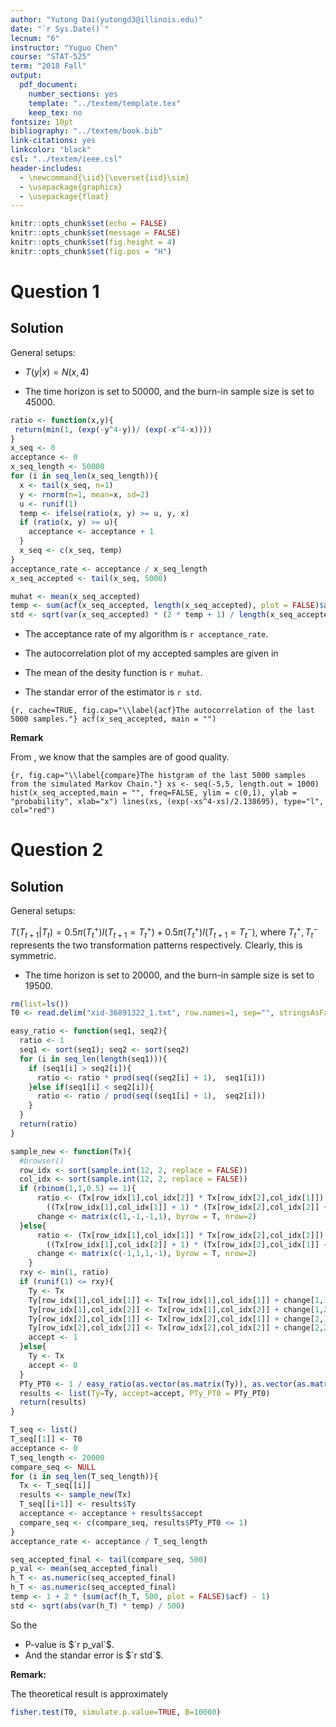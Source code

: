 ```yaml
---
author: "Yutong Dai(yutongd3@illinois.edu)"
date: "`r Sys.Date()`"
lecnum: "6"
instructor: "Yuguo Chen"
course: "STAT-525"
term: "2018 Fall"
output: 
  pdf_document:
    number_sections: yes
    template: "../textem/template.tex"
    keep_tex: no
fontsize: 10pt
bibliography: "../textem/book.bib"
link-citations: yes
linkcolor: "black"
csl: "../textem/ieee.csl"
header-includes:
  - \newcommand{\iid}{\overset{iid}\sim}
  - \usepackage{graphicx}
  - \usepackage{float}
---
```

```r
knitr::opts_chunk$set(echo = FALSE)
knitr::opts_chunk$set(message = FALSE)
knitr::opts_chunk$set(fig.height = 4)
knitr::opts_chunk$set(fig.pos = "H")
```

# Question 1

## Solution {-}

General setups:

* $T(y|x) = N(x, 4)$

* The time horizon is set to 50000, and  the burn-in sample size is set to 45000.

```r
ratio <- function(x,y){
 return(min(1, (exp(-y^4-y))/ (exp(-x^4-x)))) 
}
x_seq <- 0
acceptance <- 0
x_seq_length <- 50000
for (i in seq_len(x_seq_length)){
  x <- tail(x_seq, n=1)
  y <- rnorm(n=1, mean=x, sd=2)
  u <- runif(1)
  temp <- ifelse(ratio(x, y) >= u, y, x)
  if (ratio(x, y) >= u){
    acceptance <- acceptance + 1
  }
  x_seq <- c(x_seq, temp)
}
acceptance_rate <- acceptance / x_seq_length
x_seq_accepted <- tail(x_seq, 5000)
```

```r
muhat <- mean(x_seq_accepted)
temp <- sum(acf(x_seq_accepted, length(x_seq_accepted), plot = FALSE)$acf)
std <- sqrt(var(x_seq_accepted) * (2 * temp + 1) / length(x_seq_accepted))
```

* The acceptance rate of my algorithm is `r acceptance_rate`.

* The autocorrelation plot of my accepted samples are given in \autoref{acf}

* The mean of the desity function is `r muhat`.

* The standar error of the estimator is `r std`.

```{r, cache=TRUE, fig.cap="\\label{acf}The autocorrelation of the last 5000 samples."}
acf(x_seq_accepted, main = "")
```



**Remark**

From \autoref{compare}, we know that the samples are of good quality.

```{r, fig.cap="\\label{compare}The histgram of the last 5000 samples from the simulated Markov Chain."}
xs <- seq(-5,5, length.out = 1000)
hist(x_seq_accepted,main = "", freq=FALSE, ylim = c(0,1), ylab = "probability", xlab="x")
lines(xs, (exp(-xs^4-xs)/2.138695), type="l", col="red")
```


<!-- Sample by the rejection method -->
<!-- ```{r} -->
<!-- l <- function(x){ -->
<!--   return(exp(-x^4-x)) -->
<!-- } -->
<!-- x_rejection_seq <- NULL -->

<!-- for (i in seq_len(10000)){ -->
<!--   x <- rexp(1, rate=1) -->
<!--   if (runif(1) <= (l(x) / dexp(x))){ -->
<!--     x_rejection_seq <- c(x_rejection_seq, x) -->
<!--   } -->
<!-- } -->
<!-- hist(x_rejection_seq) -->
<!-- ``` -->

# Question 2

## Solution {-}


General setups:

$T(T_{t+1}|T_{t}) = 0.5\pi(T_{t}^+)I(T_{t+1}=T_{t}^+) + 0.5\pi(T_{t}^+)I(T_{t+1}=T_{t}^-)$, where $T_{t}^+, T_{t}^-$ represents the two transformation patterns respectively. Clearly, this is symmetric.

* The time horizon is set to 20000, and  the burn-in sample size is set to 19500.

```r
rm(list=ls())
T0 <- read.delim("xid-36891322_1.txt", row.names=1, sep="", stringsAsFactors=FALSE)[1:12, 1:12]

easy_ratio <- function(seq1, seq2){
  ratio <- 1
  seq1 <- sort(seq1); seq2 <- sort(seq2)
  for (i in seq_len(length(seq1))){
    if (seq1[i] > seq2[i]){
      ratio <- ratio * prod(seq((seq2[i] + 1),  seq1[i]))
    }else if(seq1[i] < seq2[i]){
      ratio <- ratio / prod(seq((seq1[i] + 1),  seq2[i]))
    }
  }
  return(ratio)
}

sample_new <- function(Tx){
  #browser()
  row_idx <- sort(sample.int(12, 2, replace = FALSE))
  col_idx <- sort(sample.int(12, 2, replace = FALSE))
  if (rbinom(1,1,0.5) == 1){
      ratio <- (Tx[row_idx[1],col_idx[2]] * Tx[row_idx[2],col_idx[1]]) / 
        ((Tx[row_idx[1],col_idx[1]] + 1) * (Tx[row_idx[2],col_idx[2]] + 1))
      change <- matrix(c(1,-1,-1,1), byrow = T, nrow=2)
  }else{
      ratio <- (Tx[row_idx[1],col_idx[1]] * Tx[row_idx[2],col_idx[2]]) /
        ((Tx[row_idx[1],col_idx[2]] + 1) * (Tx[row_idx[2],col_idx[1]] + 1))
      change <- matrix(c(-1,1,1,-1), byrow = T, nrow=2)
    }
  rxy <- min(1, ratio)
  if (runif(1) <= rxy){
    Ty <- Tx
    Ty[row_idx[1],col_idx[1]] <- Tx[row_idx[1],col_idx[1]] + change[1,1]
    Ty[row_idx[1],col_idx[2]] <- Tx[row_idx[1],col_idx[2]] + change[1,2]
    Ty[row_idx[2],col_idx[1]] <- Tx[row_idx[2],col_idx[1]] + change[2,1]
    Ty[row_idx[2],col_idx[2]] <- Tx[row_idx[2],col_idx[2]] + change[2,2]
    accept <- 1
  }else{
    Ty <- Tx
    accept <- 0
  }
  PTy_PT0 <- 1 / easy_ratio(as.vector(as.matrix(Ty)), as.vector(as.matrix(T0)))
  results <- list(Ty=Ty, accept=accept, PTy_PT0 = PTy_PT0)
  return(results)
}

T_seq <- list()
T_seq[[1]] <- T0
acceptance <- 0
T_seq_length <- 20000
compare_seq <- NULL
for (i in seq_len(T_seq_length)){
  Tx <- T_seq[[i]]
  results <- sample_new(Tx)
  T_seq[[i+1]] <- results$Ty
  acceptance <- acceptance + results$accept
  compare_seq <- c(compare_seq, results$PTy_PT0 <= 1)
}
acceptance_rate <- acceptance / T_seq_length
```

```r
seq_accepted_final <- tail(compare_seq, 500)
p_val <- mean(seq_accepted_final)
h_T <- as.numeric(seq_accepted_final)
h_T <- as.numeric(seq_accepted_final)
temp <- 1 + 2 * (sum(acf(h_T, 500, plot = FALSE)$acf) - 1)
std <- sqrt(abs(var(h_T) * temp) / 500)
```

So the

* P-value is $`r p_val`$.
* And the standar error is $`r std`$.

**Remark:**

The theoretical result is approximately

```r
fisher.test(T0, simulate.p.value=TRUE, B=10000)
```


